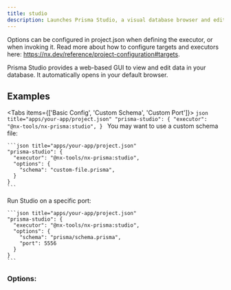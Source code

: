 ```yaml
---
title: studio
description: Launches Prisma Studio, a visual database browser and editor for your data.
---
```


Options can be configured in project.json when defining the executor, or when invoking it. Read more about how to configure targets and executors here: https://nx.dev/reference/project-configuration#targets.

<Callout title="Info" type="info">
  Prisma Studio provides a web-based GUI to view and edit data in your database. It automatically opens in your default browser.
</Callout>

## Examples

<Tabs items={['Basic Config', 'Custom Schema', 'Custom Port']}>
  <Tab value="Basic Config">
    ```json title="apps/your-app/project.json"
    "prisma-studio": {
      "executor": "@nx-tools/nx-prisma:studio",
    }
    ```
  </Tab>
  <Tab value="Custom Schema">
    You may want to use a custom schema file:

    ```json title="apps/your-app/project.json"
    "prisma-studio": {
      "executor": "@nx-tools/nx-prisma:studio",
      "options": {
        "schema": "custom-file.prisma",
      }
    }
    ```
  </Tab>
  <Tab value="Custom Port">
    Run Studio on a specific port:

    ```json title="apps/your-app/project.json"
    "prisma-studio": {
      "executor": "@nx-tools/nx-prisma:studio",
      "options": {
        "schema": "prisma/schema.prisma",
        "port": 5556
      }
    }
    ```
  </Tab>
</Tabs>

### Options:

<AutoTypeTable path="../../plugins/nx-prisma/src/executors/studio/schema.d.ts" name="StudioExecutorSchema" />
